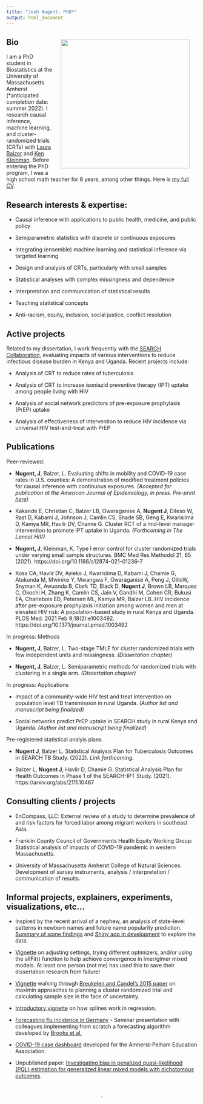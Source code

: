 ```yaml
---
title: "Josh Nugent, PhD*"
output: html_document
---
```

<img style="float: right;width: 340px;padding:20px;" src="biopic.jpg">

## Bio

I am a PhD student in Biostatistics at the University of Massachusetts Amherst (*anticipated completion date: summer 2022). I research causal inference, machine learning, and cluster-randomized trials (CRTs) with [Laura Balzer](https://www.balzerlab.com/) and [Ken Kleinman](https://www.kleinman.science/). Before entering the PhD program, I was a high school math teacher for 8 years, among other things. Here is [my full CV](https://joshua-nugent.github.io/cv/Nugent_CV.pdf).


## Research interests & expertise:

 + Causal inference with applications to public health, medicine, and public policy
 
 + Semiparametric statistics with discrete or continuous exposures
 
 + Integrating (ensemble) machine learning and statistical inference via targeted learning
 
 + Design and analysis of CRTs, particularly with small samples
 
 + Statistical analyses with complex missingness and dependence
 
 + Interpretation and communication of statistical results
 
 + Teaching statistical concepts
 
 + Anti-racism, equity, inclusion, social justice, conflict resolution


 
## Active projects

Related to my dissertation, I work frequently with the [SEARCH Collaboration](https://www.searchendaids.com/), evaluating impacts of various interventions to reduce infectious disease burden in Kenya and Uganda. Recent projects include:

 + Analysis of CRT to reduce rates of tuberculosis

 + Analysis of CRT to increase isoniazid preventive therapy (IPT) uptake among people living with HIV
 
 + Analysis of social network predictors of pre-exposure prophylaxis (PrEP) uptake
 
 + Analysis of effectiveness of intervention to reduce HIV incidence via universal HIV test-and-treat with PrEP
 
 
## Publications

Peer-reviewed:

 + **Nugent, J**, Balzer, L. Evaluating shifts in mobility and COVID-19 case rates in U.S. counties: A demonstration of modified treatment policies for causal inference with continuous exposures. *(Accepted for publication at the American Journal of Epidemiology, in press. Pre-print [here](http://arxiv.org/abs/2110.12529))*

 + Kakande E, Christian C, Balzer LB, Owaraganise A, **Nugent J**, DiIeso W, Rast D, Kabami J, Johnson J, Camlin CS, Shade SB, Geng E, Kwarisiima D, Kamya MR, Havlir DV, Chamie G. Cluster RCT of a mid-level manager intervention to promote IPT uptake in Uganda. *(Forthcoming in The Lancet HIV)*

 + **Nugent, J**, Kleinman, K. Type I error control for cluster randomized trials under varying small sample structures. BMC Med Res Methodol 21, 65 (2021). https://doi.org/10.1186/s12874-021-01236-7

 + Koss CA, Havlir DV, Ayieko J, Kwarisiima D, Kabami J, Chamie G, Atukunda M, Mwinike Y, Mwangwa F, Owaraganise A, Peng J, OliloW, Snyman K, Awuonda B, Clark TD, Black D, **Nugent J**, Brown LB, Marquez C, Okochi H, Zhang K, Camlin CS, Jain V, Gandhi M, Cohen CR, Bukusi EA, Charlebois ED, Petersen ML, Kamya MR, Balzer LB. HIV incidence after pre-exposure prophylaxis initiation among women and men at elevated HIV risk: A population-based study in rural Kenya and Uganda. PLOS Med. 2021 Feb 9;18(2):e1003492. https://doi.org/10.1371/journal.pmed.1003492

In progress: Methods

 + **Nugent, J**, Balzer, L. Two-stage TMLE for cluster randomized trials with few independent units and missingness. *(Dissertation chapter)*

 + **Nugent, J**, Balzer, L. Semiparametric methods for randomized trials with clustering in a single arm. *(Dissertation chapter)*

In progress: Applications

 + Impact of a community-wide HIV test and treat intervention on population level TB transmission in rural Uganda. *(Author list and manuscript being finalized)*

 + Social networks predict PrEP uptake in SEARCH study in rural Kenya and Uganda. *(Author list and manuscript being finalized)*

Pre-registered statistical analyis plans

 + **Nugent J**, Balzer L. Statistical Analysis Plan for Tuberculosis Outcomes in SEARCH TB Study. (2022). *Link forthcoming.*

 + Balzer L, **Nugent J**, Havlir D, Chamie G. Statistical Analysis Plan for Health Outcomes in Phase 1 of the SEARCH-IPT Study. (2021). https://arxiv.org/abs/2111.10467

 
## Consulting clients / projects

 + EnCompass, LLC: External review of a study to determine prevalence of and risk factors for forced labor among migrant workers in southeast Asia.

 + Franklin County Council of Governments Health Equity Working Group: Statistical analysis of impacts of COVID-19 pandemic in western Massachusetts.
 
 + University of Massachusetts Amherst College of Natural Sciences: Development of survey instruments, analysis / interpretation / communication of results.
 

## Informal projects, explainers, experiments, visualizations, etc...

 + Inspired by the recent arrival of a nephew, an analysis of state-level patterns in newborn names and future name popularity prediction. [Summary of some findings](http://joshua-nugent.github.io/newborn_names) and [Shiny app in development](https://joshuanugent.shinyapps.io/babynames/) to explore the data.

 + [Vignette](https://joshua-nugent.github.io/allFit/) on adjusting settings, trying different optimizers, and/or using the allFit() function to help achieve convergence in lmer/glmer mixed models. At least one person (not me) has used this to save their dissertation research from failure!

 + [Vignette](https://joshua-nugent.github.io/maximin/) walking through [Breukelen and Candel's 2015 paper](https://doi.org/10.1177/0962280211421344) on maximin approaches to planning a cluster randomized trial and calculating sample size in the face of uncertainty.

 + [Introductory vignette](https://joshua-nugent.github.io/splines/) on how splines work in regression.

 + [Forecasting flu incidence in Germany](https://joshua-nugent.github.io/eb/eb.pdf) - Seminar presentation with colleagues implementing from scratch a forecasting algorithm developed by [Brooks et al.](https://doi.org/10.1371/journal.pcbi.1004382)
 
 + [COVID-19 case dashboard](https://joshuanugent.shinyapps.io/seventyfive/) developed for the Amherst-Pelham Education Association.

 + Unpublished paper: [Investigating bias in penalized quasi-likelihood (PQL) estimation for generalized linear mixed models with dichotomous outcomes](https://joshua-nugent.github.io/pql/main.pdf).

<br>

<center>
[![Tw](t_blue.png){width=3%}](https://twitter.com/joshuanugent?ref_src=twsrc%5Etfw)
</center>

<br>

